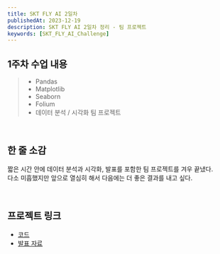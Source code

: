 ```yaml
---
title: SKT FLY AI 2일차
publishedAt: 2023-12-19
description: SKT FLY AI 2일차 정리 - 팀 프로젝트
keywords: [SKT_FLY_AI_Challenge]
---
```


## 1주차 수업 내용

> - Pandas
> - Matplotlib
> - Seaborn
> - Folium
> - 데이터 분석 / 시각화 팀 프로젝트

<br />

## 한 줄 소감

짧은 시간 안에 데이터 분석과 시각화, 발표를 포함한 팀 프로젝트를 겨우 끝냈다. <br />
다소 미흡했지만 앞으로 열심히 해서 다음에는 더 좋은 결과를 내고 싶다.

<br />

## 프로젝트 링크

- [코드](https://github.com/jisupark123/SKT-FLY-AI-Lecture/blob/main/week1/team_project.ipynb)
- [발표 자료](https://github.com/jisupark123/SKT-FLY-AI-Lecture/blob/main/week1/team_project.pdf)
